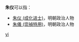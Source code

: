 '''朱仪'''可以指：
* [[朱仪_(成化进士)|朱仪 (成化进士)]]，明朝政治人物
* [[朱儀_(崇禎特用)|朱儀 (崇禎特用)]]，明朝政治人物

{{disambig}}

[[Category:二字朱姓人名消歧义|yi]]